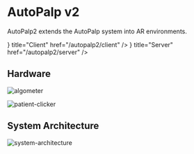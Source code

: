 
# AutoPalp v2

AutoPalp2 extends the AutoPalp system into AR environments.

<Cards>
    <Cards.Card
        icon={<Monitor />}
        title="Client"
        href="/autopalp2/client"
    />
    <Cards.Card
        icon={<Server />}
        title="Server"
        href="/autopalp2/server"
    />
</Cards>

## Hardware

![algometer](/img/autopalp2/algometer.png)

![patient-clicker](/img/autopalp2/patient-clicker.png)

## System Architecture

![system-architecture](/img/autopalp2/system-architecture.png)
